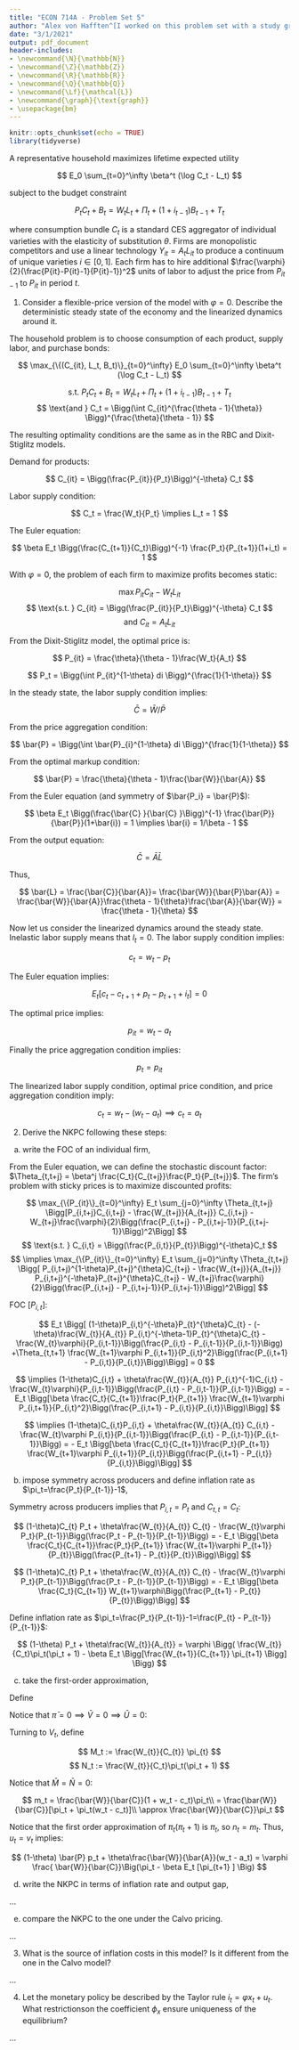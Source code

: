```yaml
---
title: "ECON 714A - Problem Set 5"
author: "Alex von Hafften^[I worked on this problem set with a study group of Michael Nattinger, Andrew Smith, and Ryan Mather. I also discussed problems with Sarah Bass, Emily Case, Danny Edgel, and Katherine Kwok.]"
date: "3/1/2021"
output: pdf_document
header-includes:
- \newcommand{\N}{\mathbb{N}}
- \newcommand{\Z}{\mathbb{Z}}
- \newcommand{\R}{\mathbb{R}}
- \newcommand{\Q}{\mathbb{Q}}
- \newcommand{\Lf}{\mathcal{L}}
- \newcommand{\graph}{\text{graph}}
- \usepackage{bm}
---
```


```r
knitr::opts_chunk$set(echo = TRUE)
library(tidyverse)
```

A representative household maximizes lifetime expected utility

$$
E_0 \sum_{t=0}^\infty \beta^t (\log C_t - L_t)
$$

subject to the budget constraint

$$
P_t C_t + B_t = W_t L_t + \Pi_t + (1+i_{t-1})B_{t-1} + T_t
$$

where consumption bundle $C_t$ is a standard CES aggregator of individual varieties with the elasticity of substitution $\theta$. Firms are monopolistic competitors and use a linear technology $Y_{it}=A_tL_{it}$ to produce a continuum of unique varieties $i\in[0,1]$. Each firm has to hire additional $\frac{\varphi}{2}(\frac{P{it}-P{it}-1}{P{it}-1})^2$ units of labor to adjust the price from $P_{it-1}$ to $P_{it}$ in period $t$.

1. Consider a flexible-price version of the model with $\varphi= 0$. Describe the deterministic steady state of the economy and the linearized dynamics around it.

The household problem is to choose consumption of each product, supply labor, and purchase bonds:

$$
\max_{\{(C_{it}, L_t, B_t)\}_{t=0}^\infty} E_0 \sum_{t=0}^\infty \beta^t (\log C_t - L_t)
$$

$$
\text{s.t. } P_t C_t + B_t = W_t L_t + \Pi_t + (1+i_{t-1})B_{t-1} + T_t
$$
$$
\text{and } C_t = \Bigg(\int C_{it}^{\frac{\theta - 1}{\theta}} \Bigg)^{\frac{\theta}{\theta - 1}}
$$

The resulting optimality conditions are the same as in the RBC and Dixit-Stiglitz models.

Demand for products:

$$
C_{it} = \Bigg(\frac{P_{it}}{P_t}\Bigg)^{-\theta} C_t
$$

Labor supply condition:

$$
C_t = \frac{W_t}{P_t} \implies L_t = 1
$$

The Euler equation:

$$
\beta E_t \Bigg(\frac{C_{t+1}}{C_t}\Bigg)^{-1} \frac{P_t}{P_{t+1}}(1+i_t) = 1
$$

With $\varphi = 0$, the problem of each firm to maximize profits becomes static:

$$
\max P_{it} C_{it} - W_tL_{it}
$$
$$
\text{s.t. } C_{it} = \Bigg(\frac{P_{it}}{P_t}\Bigg)^{-\theta} C_t
$$
$$
\text{and } C_{it} = A_t L_{it}
$$

From the Dixit-Stiglitz model, the optimal price is:

$$
P_{it} = \frac{\theta}{\theta - 1}\frac{W_t}{A_t}
$$

$$
P_t = \Bigg(\int P_{it}^{1-\theta} di \Bigg)^{\frac{1}{1-\theta}}
$$

In the steady state, the labor supply condition implies:

$$
\bar{C} = \bar{W}/\bar{P}
$$

From the price aggregation condition:

$$
\bar{P} = \Bigg(\int \bar{P}_{i}^{1-\theta} di \Bigg)^{\frac{1}{1-\theta}}
$$

From the optimal markup condition:

$$
\bar{P} = \frac{\theta}{\theta - 1}\frac{\bar{W}}{\bar{A}}
$$

From the Euler equation (and symmetry of $\bar{P_i} = \bar{P}$):

$$
\beta E_t \Bigg(\frac{\bar{C} }{\bar{C} }\Bigg)^{-1} \frac{\bar{P}}{\bar{P}}(1+\bar{i}) = 1 
\implies \bar{i} = 1/\beta - 1
$$

From the output equation:

$$
\bar{C} = \bar{A}\bar{L}
$$

Thus, 

$$
\bar{L} = \frac{\bar{C}}{\bar{A}}= \frac{\bar{W}}{\bar{P}\bar{A}} = \frac{\bar{W}}{\bar{A}}\frac{\theta - 1}{\theta}\frac{\bar{A}}{\bar{W}} = \frac{\theta - 1}{\theta}
$$

Now let us consider the linearized dynamics around the steady state. Inelastic labor supply means that $l_t = 0$.  The labor supply condition implies:

$$
c_t = w_t - p_t
$$

The Euler equation implies:

$$
E_t[c_t - c_{t+1} + p_t - p_{t+1} + i_t] = 0
$$

The optimal price implies:

$$
p_{it} = w_t - a_t
$$

Finally the price aggregation condition implies:

$$
p_t = p_{it}
$$

The linearized labor supply condition, optimal price condition, and price aggregation condition imply:

$$
c_t = w_t - (w_t - a_t) \implies c_t = a_t
$$

2. Derive the NKPC following these steps:

(a) write the FOC of an individual firm,

From the Euler equation, we can define the stochastic discount factor: $\Theta_{t,t+j} = \beta^j \frac{C_t}{C_{t+j}}\frac{P_t}{P_{t+j}}$. The firm's problem with sticky prices is to maximize discounted profits:

$$
\max_{\{P_{it}\}_{t=0}^\infty} E_t \sum_{j=0}^\infty 
\Theta_{t,t+j}
\Bigg[P_{i,t+j}C_{i,t+j} - 
\frac{W_{t+j}}{A_{t+j}} C_{i,t+j} -
W_{t+j}\frac{\varphi}{2}\Bigg(\frac{P_{i,t+j} - P_{i,t+j-1}}{P_{i,t+j-1}}\Bigg)^2\Bigg]
$$
$$
\text{s.t. } C_{i,t} = \Bigg(\frac{P_{i,t}}{P_{t}}\Bigg)^{-\theta}C_t
$$
$$
\implies 
\max_{\{P_{it}\}_{t=0}^\infty} E_t \sum_{j=0}^\infty 
\Theta_{t,t+j}
\Bigg[
P_{i,t+j}^{1-\theta}P_{t+j}^{\theta}C_{t+j} - 
\frac{W_{t+j}}{A_{t+j}} P_{i,t+j}^{-\theta}P_{t+j}^{\theta}C_{t+j} -
W_{t+j}\frac{\varphi}{2}\Bigg(\frac{P_{i,t+j} - P_{i,t+j-1}}{P_{i,t+j-1}}\Bigg)^2\Bigg]
$$

\begin{align*}
\implies
&\max_{\{P_{it}\}_{t=0}^\infty} E_t 
\Bigg[
P_{i,t}^{1-\theta}P_{t}^{\theta}C_{t} - 
\frac{W_{t}}{A_{t}} P_{i,t}^{-\theta}P_{t}^{\theta}C_{t} -
W_{t}\frac{\varphi}{2}\Bigg(\frac{P_{i,t} - P_{i,t-1}}{P_{i,t-1}}\Bigg)^2\Bigg]
\\
&+\Theta_{t,t+1}
\Bigg[
P_{i,t+1}^{1-\theta}P_{t+1}^{\theta}C_{t+1} - 
\frac{W_{t+1}}{A_{t+1}} P_{i,t+1}^{-\theta}P_{t+1}^{\theta}C_{t+1} -
W_{t+1}\frac{\varphi}{2}\Bigg(\frac{P_{i,t+1} - P_{i,t}}{P_{i,t}}\Bigg)^2\Bigg]
\\
&+\sum_{j=2}^\infty 
\Theta_{t,t+j}
\Bigg[
P_{i,t+j}^{1-\theta}P_{t+j}^{\theta}C_{t+j} - 
\frac{W_{t+j}}{A_{t+j}} P_{i,t+j}^{-\theta}P_{t+j}^{\theta}C_{t+j} -
W_{t+j}\frac{\varphi}{2}\Bigg(\frac{P_{i,t+j} - P_{i,t+j-1}}{P_{i,t+j-1}}\Bigg)^2\Bigg]
\end{align*}

\pagebreak

FOC [$P_{i,t}$]:

$$
E_t 
\Bigg[
(1-\theta)P_{i,t}^{-\theta}P_{t}^{\theta}C_{t} - 
(-\theta)\frac{W_{t}}{A_{t}} P_{i,t}^{-\theta-1}P_{t}^{\theta}C_{t} -
\frac{W_{t}\varphi}{P_{i,t-1}}\Bigg(\frac{P_{i,t} - P_{i,t-1}}{P_{i,t-1}}\Bigg)
+\Theta_{t,t+1}
\frac{W_{t+1}\varphi P_{i,t+1}}{P_{i,t}^2}\Bigg(\frac{P_{i,t+1} - P_{i,t}}{P_{i,t}}\Bigg)\Bigg]
= 0
$$

$$
\implies
(1-\theta)C_{i,t} +
\theta\frac{W_{t}}{A_{t}} P_{i,t}^{-1}C_{i,t} -
\frac{W_{t}\varphi}{P_{i,t-1}}\Bigg(\frac{P_{i,t} - P_{i,t-1}}{P_{i,t-1}}\Bigg)
= - E_t 
\Bigg[\beta \frac{C_t}{C_{t+1}}\frac{P_t}{P_{t+1}}
\frac{W_{t+1}\varphi P_{i,t+1}}{P_{i,t}^2}\Bigg(\frac{P_{i,t+1} - P_{i,t}}{P_{i,t}}\Bigg)\Bigg]
$$

$$
\implies
(1-\theta)C_{i,t}P_{i,t} +
\theta\frac{W_{t}}{A_{t}} C_{i,t} -
\frac{W_{t}\varphi P_{i,t}}{P_{i,t-1}}\Bigg(\frac{P_{i,t} - P_{i,t-1}}{P_{i,t-1}}\Bigg)
= - E_t 
\Bigg[\beta \frac{C_t}{C_{t+1}}\frac{P_t}{P_{t+1}}
\frac{W_{t+1}\varphi P_{i,t+1}}{P_{i,t}}\Bigg(\frac{P_{i,t+1} - P_{i,t}}{P_{i,t}}\Bigg)\Bigg]
$$

(b) impose symmetry across producers and define inflation rate as $\pi_t=\frac{P_t}{P_{t-1}}-1$,

Symmetry across producers implies that $P_{i,t} = P_t$ and $C_{t,t} = C_t$:

$$
(1-\theta)C_{t} P_t +
\theta\frac{W_{t}}{A_{t}} C_{t} -
\frac{W_{t}\varphi P_t}{P_{t-1}}\Bigg(\frac{P_t - P_{t-1}}{P_{t-1}}\Bigg)
= - E_t 
\Bigg[\beta \frac{C_t}{C_{t+1}}\frac{P_t}{P_{t+1}}
\frac{W_{t+1}\varphi P_{t+1}}{P_{t}}\Bigg(\frac{P_{t+1} - P_{t}}{P_{t}}\Bigg)\Bigg]
$$

$$
(1-\theta)C_{t} P_t +
\theta\frac{W_{t}}{A_{t}} C_{t} -
\frac{W_{t}\varphi P_t}{P_{t-1}}\Bigg(\frac{P_t - P_{t-1}}{P_{t-1}}\Bigg)
= - E_t 
\Bigg[\beta \frac{C_t}{C_{t+1}}
W_{t+1}\varphi\Bigg(\frac{P_{t+1} - P_{t}}{P_{t}}\Bigg)\Bigg]
$$

Define inflation rate as $\pi_t=\frac{P_t}{P_{t-1}}-1=\frac{P_{t} - P_{t-1}}{P_{t-1}}$:

$$
(1-\theta) P_t +
\theta\frac{W_{t}}{A_{t}}
= 
\varphi
\Bigg(
\frac{W_{t}}{C_t}\pi_t(\pi_t + 1)
- \beta
E_t 
\Bigg[\frac{W_{t+1}}{C_{t+1}} \pi_{t+1}
\Bigg]
\Bigg)
$$

(c) take the first-order approximation,

Define 

\begin{align*}
U_t &:= (1-\theta) P_t + \theta\frac{W_{t}}{A_{t}}\\
V_t &:= \varphi \Bigg( \frac{W_{t}}{C_t}\pi_t(\pi_t + 1) - \beta E_t \Bigg[\frac{W_{t+1}}{C_{t+1}} \pi_{t+1} \Bigg] \Bigg)
\end{align*}

Notice that $\bar{\pi} = 0 \implies \bar{V} = 0 \implies \bar{U} = 0$:

\begin{align*}
u_t 
&= (1-\theta) \bar{P} (1 + p_t) + \theta\frac{\bar{W}}{\bar{A}}(1 + w_t - a_t) \\
&= (1-\theta) \bar{P} p_t + \theta\frac{\bar{W}}{\bar{A}}(w_t - a_t) 
+ (1-\theta) \bar{P} + \theta\frac{\bar{W}}{\bar{A}}\\
&= (1-\theta) \bar{P} p_t + \theta\frac{\bar{W}}{\bar{A}}(w_t - a_t) + \bar{U} \\
&= (1-\theta) \bar{P} p_t + \theta\frac{\bar{W}}{\bar{A}}(w_t - a_t) 
\end{align*}

Turning to $V_t$, define

$$
M_t := \frac{W_{t}}{C_{t}} \pi_{t}
$$
$$
N_t := \frac{W_{t}}{C_t}\pi_t(\pi_t + 1)
$$

Notice that $\bar{M} = \bar{N} = 0$:

$$
m_t 
= \frac{\bar{W}}{\bar{C}}(1 + w_t - c_t)\pi_t\\
= \frac{\bar{W}}{\bar{C}}[\pi_t + \pi_t(w_t - c_t)]\\
\approx \frac{\bar{W}}{\bar{C}}\pi_t
$$

Notice that the first order approximation of $\pi_t(\pi_t + 1)$ is $\pi_t$, so $n_t = m_t$. Thus, $u_t = v_t$ implies:

$$
(1-\theta) \bar{P} p_t + \theta\frac{\bar{W}}{\bar{A}}(w_t - a_t)  =  \varphi \frac{ \bar{W}}{\bar{C}}\Big(\pi_t - \beta E_t [\pi_{t+1} ] \Big)
$$


 
(d) write the NKPC in terms of inflation rate and output gap,

...

(e) compare the NKPC to the one under the Calvo pricing.

...

3. What is the source of inflation costs in this model? Is it different from the one in the Calvo model?

...

4. Let the monetary policy be described by the Taylor rule $i_t=\varphi x_t+u_t$. What restrictionson the coefficient $\phi_x$ ensure uniqueness of the equilibrium?

...